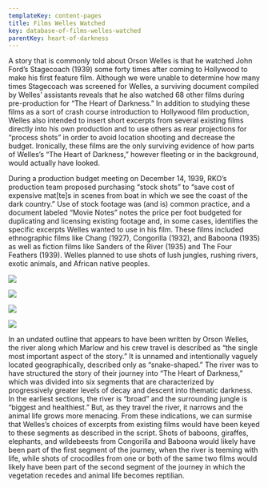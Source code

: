 ```yaml
---
templateKey: content-pages
title: Films Welles Watched
key: database-of-films-welles-watched
parentKey: heart-of-darkness
---
```

A story that is commonly told about Orson Welles is that he watched John Ford’s Stagecoach (1939) some forty times after coming to Hollywood to make his first feature film. Although we were unable to determine how many times Stagecoach was screened for Welles, a surviving document compiled by Welles’ assistants reveals that he also watched 68 other films during pre-production for “The Heart of Darkness.” In addition to studying these films as a sort of crash course introduction to Hollywood film production, Welles also intended to insert short excerpts from several existing films directly into his own production and to use others as rear projections for “process shots” in order to avoid location shooting and decrease the budget. Ironically, these films are the only surviving evidence of how parts of Welles’s “The Heart of Darkness,” however fleeting or in the background, would actually have looked.

During a production budget meeting on December 14, 1939, RKO’s production team proposed purchasing “stock shots” to “save cost of expensive mat\[te]s in scenes from boat in which we see the coast of the dark country.” Use of stock footage was (and is) common practice, and a document labeled “Movie Notes” notes the price per foot budgeted for duplicating and licensing existing footage and, in some cases, identifies the specific excerpts Welles wanted to use in his film. These films included ethnographic films like Chang (1927), Congorilla (1932), and Baboona (1935) as well as fiction films like Sanders of the River (1935) and The Four Feathers (1939). Welles planned to use shots of lush jungles, rushing rivers, exotic animals, and African native peoples.

![](/assets/baboona.png)

![](/assets/congorilla.png)

![](/assets/sanders-1.png)

![](/assets/sanders-2.png)



In an undated outline that appears to have been written by Orson Welles, the river along which Marlow and his crew travel is described as “the single most important aspect of the story.” It is unnamed and intentionally vaguely located geographically, described only as “snake-shaped.” The river was to have structured the story of their journey into “The Heart of Darkness,” which was divided into six segments that are characterized by progressively greater levels of decay and descent into thematic darkness. In the earliest sections, the river is “broad” and the surrounding jungle is “biggest and healthiest.” But, as they travel the river, it narrows and the animal life grows more menacing. From these indications, we can surmise that Welles’s choices of excerpts from existing films would have been keyed to these segments as described in the script. Shots of baboons, giraffes, elephants, and wildebeests from Congorilla and Baboona would likely have been part of the first segment of the journey, when the river is teeming with life, while shots of crocodiles from one or both of the same two films would likely have been part of the second segment of the journey in which the vegetation recedes and animal life becomes reptilian.
